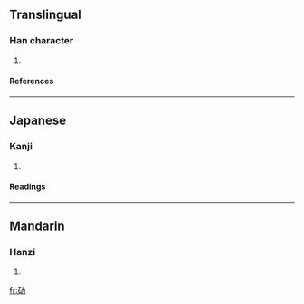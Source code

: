 ==Translingual==
===Han character===
{{Han char|rad=力|as=05|sn=7|four=|canj=一口大尸 (MRKS)}}
# {{defn|Han}}
====References====
{{Han ref|kx=0147.060|dkj=02322|dj=0331.090|hdz=10368.050|uh=52AF|ud=21167}}
----
==Japanese==
===Kanji===
{{ja-kanji|grade=|rs=力05}}
# {{defn|Japanese}} 
====Readings====
{{ja-readings|on=[[しょ]] (sho)|kun=[[つよい]] (tsuyoi)}}
----
==Mandarin==
===Hanzi===
{{cmn-hanzi|pin=[[zhū]] (zhu1)|wg=chu<sup>1</sup>}}
# {{defn|Mandarin}}

[[fr:劯]]